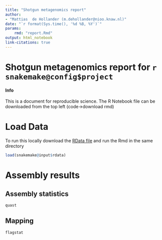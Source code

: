 ```yaml
---
title: "Shotgun metagenomics report"
author:
- "Mattias  de Hollander (m.dehollander@nioo.knaw.nl)"
date: "`r format(Sys.time(), '%d %B, %Y')`"
params:
    rmd: "report.Rmd"
output: html_notebook
link-citations: true
---
```

# Shotgun metagenomics report for `r snakemake@config$project`


<div class="alert alert-dismissible alert-info">
<h4 class="fa fa-info-circle alert-heading">Info</h4>
<p class="mb-0">This is a document for reproducible science. The R Notebook file can be downloaded from the top left (code->download rmd)</p>
</div>


# Load Data
<div class="alert alert-dismissible alert-success">
  <p>To run this locally download the <a id="rdata" class="alert-link" href="link">RData file</a> and run the Rmd in the same directory</p>
</div>


```r
load(snakemake@input$rdata)
```

# Assembly results {.tabset .tabset-sticky}

## Assembly statistics {.active .tabset .tabset-sticky}

```r
quast
```

## Mapping
```r
flagstat
```


<script>
function download(text, id, name, type) {
  var file = new Blob([text], {type: type})
  var a = $(id)
  a[0].href = URL.createObjectURL(file)
  a[0].download = name
}
function dataURItoBlob(dataURI, callback) {
    // convert base64 to raw binary data held in a string
    // doesn't handle URLEncoded DataURIs - see SO answer #6850276 for code that does this
    var byteString = atob(dataURI.split(',')[1]);

    // separate out the mime component
    var mimeString = dataURI.split(',')[0].split(':')[1].split(';')[0]

    // write the bytes of the string to an ArrayBuffer
    var ab = new ArrayBuffer(byteString.length);
    var ia = new Uint8Array(ab);
    for (var i = 0; i < byteString.length; i++) {
        ia[i] = byteString.charCodeAt(i);
    }

    // write the ArrayBuffer to a blob, and you're done
    var bb = new Blob([ab]);
    return bb;
}
</script>

<script>
dataURL = "`r base64enc::dataURI(file = snakemake@input$rdata, mime = 'application/octet-stream', encoding = 'base64')`"
download(dataURItoBlob(dataURL), "#rdata", "`r basename(snakemake@input$rdata)`", 'text/plain')
</script>
